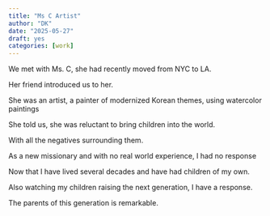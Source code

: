 ```yaml
---
title: "Ms C Artist"
author: "DK"
date: "2025-05-27"
draft: yes
categories: [work]
---
```


We met with Ms. C, she had recently moved from NYC to LA.

Her friend introduced us to her.

She was an artist, a painter of modernized Korean themes, using watercolor paintings

She told us, she was reluctant to bring children into the world.

With all the negatives surrounding them.

As a new missionary and with no real world experience, I had no response

Now that I have lived several decades and have had children of my own.

Also watching my children raising the next generation, I have a response.

The parents of this generation is remarkable.
